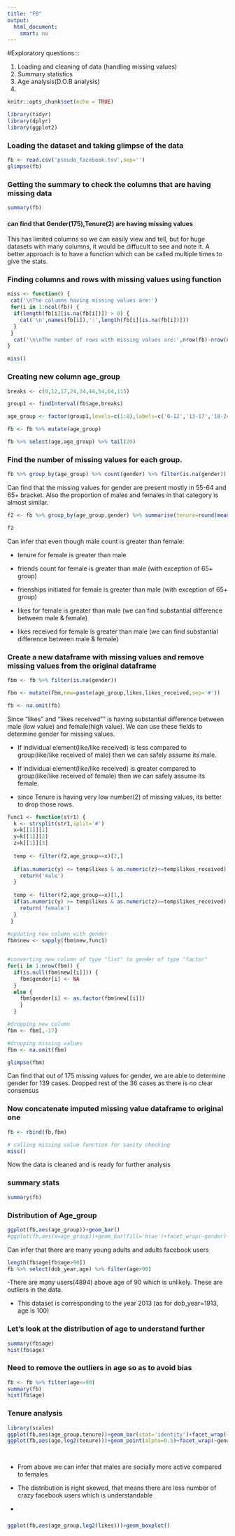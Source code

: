 ---
title: "FB"
output: 
  html_document: 
    smart: no
---
#Exploratory questions:::

1) Loading and cleaning of data (handling missing values)
2) Summary statistics
3) Age analysis(D.O.B analysis)
4) 


```{r setup, include=FALSE}
knitr::opts_chunk$set(echo = TRUE)
```

```{r, message=FALSE, warning=FALSE}
library(tidyr)
library(dplyr)
library(ggplot2)
```


### Loading the dataset and taking glimpse of the data

```{r}
fb <- read.csv('pseudo_facebook.tsv',sep='')
glimpse(fb)
```

### Getting the summary to check the columns that are having missing data

```{r}
summary(fb)
```
#### can find that Gender(175),Tenure(2) are having missing values

This has limited columns so we can easily view and tell, but for huge datasets with many columns, it would be diffucult to see and note it. A better approach is to have a function which can be called multiple times to give the stats. 

### Finding columns and rows with missing values using function
```{r}
miss <- function() {
 cat('\nThe columns having missing values are:')
 for(i in 1:ncol(fb)) {
  if(length(fb[i][is.na(fb[i])]) > 0) {
    cat('\n',names(fb[i]),':',length(fb[i][is.na(fb[i])]))
  }
 } 
  cat('\n\nThe number of rows with missing values are:',nrow(fb)-nrow(na.omit(fb)))
}

miss()
```

### Creating new column age_group
```{r}
breaks <- c(0,12,17,24,34,44,54,64,115)

group1 <- findInterval(fb$age,breaks)

age_group <- factor(group1,levels=c(1:8),labels=c('0-12','13-17','18-24','25-34','35-44','45-54','55-64','65 and older'))

fb <- fb %>% mutate(age_group)

fb %>% select(age,age_group) %>% tail(20)

```
### Find the number of missing values for each group. 

```{r}
fb %>% group_by(age_group) %>% count(gender) %>% filter(is.na(gender))

```

Can find that the missing values for gender are present mostly in 55-64 and 65+ bracket. Also the proportion of males and females in that category is almost similar.

```{r}

f2 <- fb %>% group_by(age_group,gender) %>% summarise(tenure=round(mean(tenure,na.rm=TRUE)),friend_count=round(mean(friend_count)),friendships_initiated=round(mean(friendships_initiated)),likes=round(mean(likes)),likes_received=round(mean(likes_received)),count=n()) %>% filter(!is.na(gender))

f2


```


Can infer that even though male count is greater than female:

- tenure for female is greater than male                     

- friends count for female is greater than male (with exception of 65+ group)

- frienships initiated for female is greater than male (with exception of 65+ group)                                                             

- likes for female is greater than male (we can find substantial difference between male & female)                                                    

- likes received for female is greater than male (we can find substantial difference between male & female)                                         


### Create a new dataframe with missing values and remove missing values from the original dataframe
```{r}

fbm <- fb %>% filter(is.na(gender))

fbm <- mutate(fbm,new=paste(age_group,likes,likes_received,sep='#'))

fb <- na.omit(fb)

```


Since "likes" and "likes received"" is having substantial difference between male (low value) and female(high value). We can use these fields to determine gender for missing values.   

- If individual element(like/like received) is less compared to group(like/like received of male) then we can safely assume its male.

- If individual element(like/like received) is greater compared to group(like/like received of female) then we can safely assume its female. 

- since Tenure is having very low number(2) of missing values, its better to drop those rows.


```{r}
func1 <- function(str1) {
  k <- strsplit(str1,split='#')
  x=k[[1]][1]
  y=k[[1]][2]
  z=k[[1]][3]
  
  temp <- filter(f2,age_group==x)[2,]
  
  if(as.numeric(y) <= temp$likes & as.numeric(z)<=temp$likes_received) {
    return('male')
  } 
  
  temp <- filter(f2,age_group==x)[1,]
  if(as.numeric(y) >= temp$likes & as.numeric(z)>=temp$likes_received) {
    return('female')
  } 
 }
   
#updating new column with gender
fbm$new <- sapply(fbm$new,func1)


#converting new column of type "list" to gender of type "factor"
for(i in 1:nrow(fbm)) {
  if(is.null(fbm$new[[i]])) {
    fbm$gender[i] <- NA
  } 
  else {
    fbm$gender[i] <- as.factor(fbm$new[[i]])
    }
  }

#dropping new column
fbm <- fbm[,-17]

#dropping missing values 
fbm <- na.omit(fbm)

glimpse(fbm)

```


Can find that out of 175 missing values for gender, we are able to determine gender for 139 cases. Dropped rest of the 36 cases as there is no clear consensus


### Now concatenate imputed missing value dataframe to original one

```{r}
fb <- rbind(fb,fbm)

# calling missing value function for sanity checking
miss()

```

Now the data is cleaned and is ready for further analysis

### summary stats

```{r}
summary(fb)

```

### Distribution of Age_group

```{r}

ggplot(fb,aes(age_group))+geom_bar()
#ggplot(fb,aes(x=age_group))+geom_bar(fill='blue')+facet_wrap(~gender)+coord_flip()
```
Can infer that there are many young adults and adults facebook users 

```{r}
length(fb$age[fb$age>90])
fb %>% select(dob_year,age) %>% filter(age>90)
```
-There are many users(4894) above age of 90 which is unlikely. These are outliers in the data.

- This dataset is corresponding to the year 2013 (as for dob_year=1913, age is 100)


### Let's look at the distribution of age to understand further
```{r}

summary(fb$age)
hist(fb$age)

```

### Need to remove the outliers in age so as to avoid bias

```{r}
fb <- fb %>% filter(age<=90)
summary(fb)
hist(fb$age)
```


### Tenure analysis

```{r}
library(scales)
ggplot(fb,aes(age_group,tenure))+geom_bar(stat='identity')+facet_wrap(~gender,nrow=2)+scale_y_continuous(labels = comma)
ggplot(fb,aes(age,log2(tenure)))+geom_point(alpha=0.5)+facet_wrap(~gender,nrow=2)

 
```

- From above we can infer that males are socially more active compared to females

- The distribution is right skewed, that means there are less number of crazy facebook users which is understandable

- 

### 

```{r}
ggplot(fb,aes(age_group,log2(likes)))+geom_boxplot()
```
